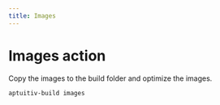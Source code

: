 ```yaml
---
title: Images
---
```


# Images action

Copy the images to the build folder and optimize the images.

```bash
aptuitiv-build images
```
